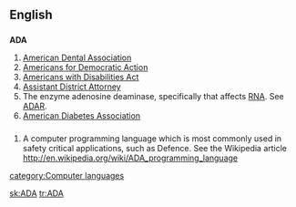{{see|ada|Ada|āda}}
==English==

==={{initialism}}===
'''ADA'''

# [[w:American Dental Association|American Dental Association]]
# [[w:Americans for Democratic Action|Americans for Democratic Action]]
# [[w:Americans with Disabilities Act|Americans with Disabilities Act]]
# [[w:Assistant District Attorney|Assistant District Attorney]]
# The enzyme adenosine deaminase, specifically that affects [[RNA]]. See [[ADAR]].
# [[w:American Diabetes Association|American Diabetes Association]]

==={{noun}}===
# A computer programming language which is most commonly used in safety critical applications, such as Defence. See the Wikipedia article http://en.wikipedia.org/wiki/ADA_programming_language

[[category:Computer languages]] 

[[sk:ADA]]
[[tr:ADA]]